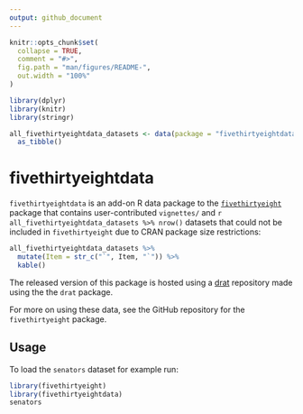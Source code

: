 ```yaml
---
output: github_document
---
```


<!-- README.md is generated from README.Rmd. Please edit that file -->

```r
knitr::opts_chunk$set(
  collapse = TRUE,
  comment = "#>",
  fig.path = "man/figures/README-",
  out.width = "100%"
)

library(dplyr)
library(knitr)
library(stringr)

all_fivethirtyeightdata_datasets <- data(package = "fivethirtyeightdata")$result[, c("Item", "Title")] %>%
  as_tibble()
```



# fivethirtyeightdata

`fivethirtyeightdata` is an add-on R data package to the [`fivethirtyeight`](fivethirtyeight-r.netlify.com/) package that contains user-contributed `vignettes/`
and `r all_fivethirtyeightdata_datasets %>% nrow()` datasets that could not be included in `fivethirtyeight` due to CRAN package size restrictions:

```r
all_fivethirtyeightdata_datasets %>% 
  mutate(Item = str_c("`", Item, "`")) %>% 
  kable()
```

The released version of this package is hosted using a [drat](https://github.com/fivethirtyeightdata/drat) repository made using the the `drat` package.

For more on using these data, see the GitHub repository for the `fivethirtyeight` package.

## Usage 

To load the `senators` dataset for example run:

```r
library(fivethirtyeight)
library(fivethirtyeightdata)
senators
```
